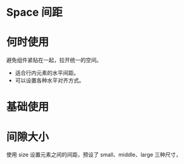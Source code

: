 # Space 间距

# 何时使用
避免组件紧贴在一起，拉开统一的空间。

- 适合行内元素的水平间距。
- 可以设置各种水平对齐方式。

# 基础使用

<ComponentPreview name="space" demo="basic"/>

# 间隙大小
使用 size 设置元素之间的间距，预设了 small、middle、large 三种尺寸，
<ComponentPreview name="space" demo="size"/>

